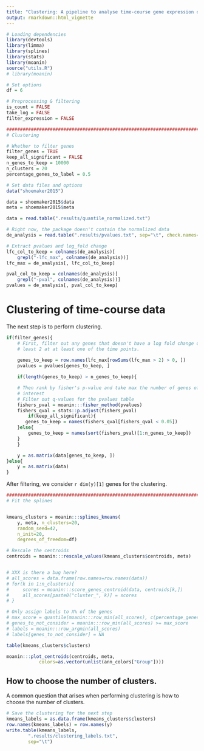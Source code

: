 ```yaml
---
title: "Clustering: A pipeline to analyse time-course gene expression data"
output: rmarkdown::html_vignette
---
```



```r
# Loading dependencies
library(devtools)
library(limma)
library(splines)
library(stats)
library(moanin)
source("utils.R")
# library(moanin)
```

```r
# Set options
df = 6

# Preprocessing & filtering
is_count = FALSE
take_log = FALSE    
filter_expression = FALSE

###############################################################################
# Clustering

# Whether to filter genes
filter_genes = TRUE
keep_all_significant = FALSE
n_genes_to_keep = 10000
n_clusters = 20
percentage_genes_to_label = 0.5
```

```r
# Set data files and options
data("shoemaker2015")

data = shoemaker2015$data
meta = shoemaker2015$meta

data = read.table(".results/quantile_normalized.txt") 

# Right now, the package doesn't contain the normalized data
de_analysis = read.table(".results/pvalues.txt", sep="\t", check.names=FALSE)

# Extract pvalues and log_fold change
lfc_col_to_keep = colnames(de_analysis)[
    grepl("-lfc_max", colnames(de_analysis))]
lfc_max = de_analysis[, lfc_col_to_keep]

pval_col_to_keep = colnames(de_analysis)[
    grepl("-pval", colnames(de_analysis))]
pvalues = de_analysis[, pval_col_to_keep]
```

# Clustering of time-course data

The next step is to perform clustering.

```r
if(filter_genes){
    # First, filter out any genes that doesn't have a log fold change of at
    # least 2 at at least one of the time points.
    
    genes_to_keep = row.names(lfc_max[rowSums(lfc_max > 2) > 0, ])
    pvalues = pvalues[genes_to_keep, ]

    if(length(genes_to_keep) > n_genes_to_keep){

	# Then rank by fisher's p-value and take max the number of genes of
	# interest
	# Filter out q-values for the pvalues table
	fishers_pval = moanin:::fisher_method(pvalues)
	fishers_qval = stats::p.adjust(fishers_pval)
        if(keep_all_significant){
	   genes_to_keep = names(fishers_qval[fishers_qval < 0.05])
	}else{
	    genes_to_keep = names(sort(fishers_pval)[1:n_genes_to_keep])
	}
    }

    y = as.matrix(data[genes_to_keep, ])
}else{
    y = as.matrix(data)
}
```

After filtering, we consider `r dim(y)[1]` genes for the clustering.

```r

#############################################################################
# Fit the splines


kmeans_clusters = moanin:::splines_kmeans(
    y, meta, n_clusters=20,
    random_seed=42,
    n_init=20,
    degrees_of_freedom=df)

# Rescale the centroids
centroids = moanin:::rescale_values(kmeans_clusters$centroids, meta)


# XXX is there a bug here?
# all_scores = data.frame(row.names=row.names(data))
# for(k in 1:n_clusters){
#     scores = moanin:::score_genes_centroid(data, centroids[k,])
#     all_scores[paste0("cluster_", k)] = scores
# }

# Only assign labels to X% of the genes
# max_score = quantile(moanin:::row_min(all_scores), c(percentage_genes_to_label))
# genes_to_not_consider = moanin:::row_min(all_scores) >= max_score
# labels = moanin:::row_argmin(all_scores)
# labels[genes_to_not_consider] = NA
```

```r
table(kmeans_clusters$clusters)
```

```r
moanin:::plot_centroids(centroids, meta,
			colors=as.vector(unlist(ann_colors["Group"])))
```

## How to choose the number of clusters.

A common question that arises when performing clustering is how to choose the
number of clusters. 


```r
# Save the clustering for the next step
kmeans_labels = as.data.frame(kmeans_clusters$clusters)
row.names(kmeans_labels) = row.names(y)
write.table(kmeans_labels,
	    ".results/clustering_labels.txt",
	    sep="\t")
```
